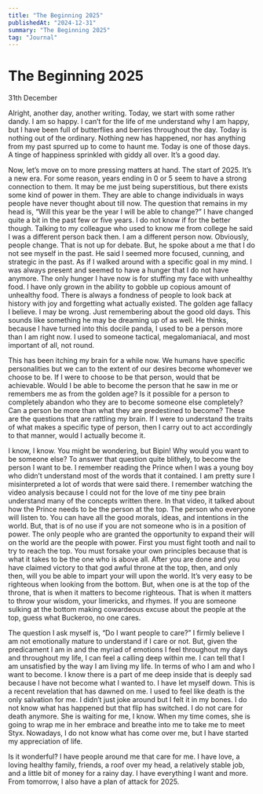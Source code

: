 ```yaml
---
title: "The Beginning 2025"
publishedAt: "2024-12-31"
summary: "The Beginning 2025"
tag: "Journal"
---
```


# The Beginning 2025

31th December

Alright, another day, another writing. Today, we start with some rather dandy. I am so happy. I can’t for the life of me understand why I am happy, but I have been full of butterflies and berries throughout the day. Today is nothing out of the ordinary. Nothing new has happened, nor has anything from my past spurred up to come to haunt me. Today is one of those days. A tinge of happiness sprinkled with giddy all over. It’s a good day.

Now, let’s move on to more pressing matters at hand. The start of 2025. It’s a new era. For some reason, years ending in 0 or 5 seem to have a strong connection to them. It may be me just being superstitious, but there exists some kind of power in them. They are able to change individuals in ways people have never thought about till now. The question that remains in my head is, “Will this year be the year I will be able to change?” I have changed quite a bit in the past few or five years. I do not know if for the better though. Talking to my colleague who used to know me from college he said I was a different person back then. I am a different person now. Obviously, people change. That is not up for debate. But, he spoke about a me that I do not see myself in the past. He said I seemed more focused, cunning, and strategic in the past. As if I walked around with a specific goal in my mind. I was always present and seemed to have a hunger that I do not have anymore. The only hunger I have now is for stuffing my face with unhealthy food. I have only grown in the ability to gobble up copious amount of unhealthy food. There is always a fondness of people to look back at history with joy and forgetting what actually existed. The golden age fallacy I believe. I may be wrong. Just remembering about the good old days. This sounds like something he may be dreaming up of as well. He thinks, because I have turned into this docile panda, I used to be a person more than I am right now. I used to someone tactical, megalomaniacal, and most important of all, not round.

This has been itching my brain for a while now. We humans have specific personalities but we can to the extent of our desires become whomever we choose to be. If I were to choose to be that person, would that be achievable. Would I be able to become the person that he saw in me or remembers me as from the golden age? Is it possible for a person to completely abandon who they are to become someone else completely? Can a person be more than what they are predestined to become? These are the questions that are rattling my brain. If I were to understand the traits of what makes a specific type of person, then I carry out to act accordingly to that manner, would I actually become it.

I know, I know. You might be wondering, but Bipin! Why would you want to be someone else? To answer that question quite blithely, to become the person I want to be. I remember reading the Prince when I was a young boy who didn’t understand most of the words that it contained. I am pretty sure I misinterpreted a lot of words that were said there. I remember watching the video analysis because I could not for the love of me tiny pee brain understand many of the concepts written there. In that video, it talked about how the Prince needs to be the person at the top. The person who everyone will listen to. You can have all the good morals, ideas, and intentions in the world. But, that is of no use if you are not someone who is in a position of power. The only people who are granted the opportunity to expand their will on the world are the people with power. First you must fight tooth and nail to try to reach the top. You must forsake your own principles because that is what it takes to be the one who is above all. After you are done and you have claimed victory to that god awful throne at the top, then, and only then, will you be able to impart your will upon the world. It’s very easy to be righteous when looking from the bottom. But, when one is at the top of the throne, that is when it matters to become righteous. That is when it matters to throw your wisdom, your limericks, and rhymes. If you are someone sulking at the bottom making cowardeous excuse about the people at the top, guess what Buckeroo, no one cares.

The question I ask myself is, “Do I want people to care?” I firmly believe I am not emotionally mature to understand if I care or not. But, given the predicament I am in and the myriad of emotions I feel throughout my days and throughout my life, I can feel a calling deep within me. I can tell that I am unsatisfied by the way I am living my life. In terms of who I am and who I want to become. I know there is a part of me deep inside that is deeply sad because I have not become what I wanted to. I have let myself down. This is a recent revelation that has dawned on me. I used to feel like death is the only salvation for me. I didn’t just joke around but I felt it in my bones. I do not know what has happened but that flip has switched. I do not care for death anymore. She is waiting for me, I know. When my time comes, she is going to wrap me in her embrace and breathe into me to take me to meet Styx. Nowadays, I do not know what has come over me, but I have started my appreciation of life.

Is it wonderful? I have people around me that care for me. I have love, a loving healthy family, friends, a roof over my head, a relatively stable job, and a little bit of money for a rainy day. I have everything I want and more. From tomorrow, I also have a plan of attack for 2025.
